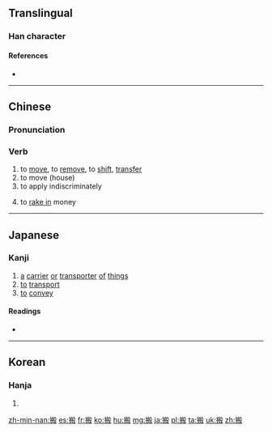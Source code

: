==Translingual==

===Han character===
{{Han char|rn=64|rad=手|as=10|sn=13|four=5704<sub>7</sub>|canj=手竹卜水 (QHYE)}}

====References====
* {{Han ref|kx=0448.030|dkj=12507|dj=0798.200|hdz=31933.020|uh=642C|ud=25644|bh=B768|bd=46952}}

----

==Chinese==
{{zh-hanzi-box|[[搬]]}}

===Pronunciation===
{{zh-pron
|m=bān
|c=bun1
|h=pfs=pfs=pân
|mn=poaⁿ/poan
|mn_notes=poan is literary
|w=1poe
|ma=y
|oc=y
|cat=v
}}

===Verb===
{{zh-verb}}

# to [[move]], to [[remove]], to [[shift]], [[transfer]]
# to move (house)
# to apply indiscriminately
# {{cx|slang|lang=zh}} to [[rake in]] money

{{zh-cat|Beginning}}

----

==Japanese==

===Kanji===
{{ja-kanji|grade=c|rs=手10}}

# [[a]] [[carrier]] [[or]] [[transporter]] [[of]] [[things]]
# [[to]] [[transport]]
# [[to]] [[convey]]

====Readings====
* {{ja-readings|goon=[[ばん]] (ban)|kanon=[[はん]] (han)|kun=[[うつす]] (utsusu), [[はこぶ]] (hakobu)}}

----

==Korean==

===Hanja===
{{ko-hanja|hangeul=반|eumhun=|mr=pan|y=pan}}

# {{defn|lang=ko|sort=手10}}

[[zh-min-nan:搬]]
[[es:搬]]
[[fr:搬]]
[[ko:搬]]
[[hu:搬]]
[[mg:搬]]
[[ja:搬]]
[[pl:搬]]
[[ta:搬]]
[[uk:搬]]
[[zh:搬]]